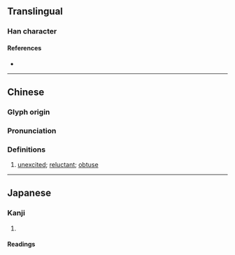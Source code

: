 {{character info/new}}
==Translingual==

===Han character===
{{Han char|rn=30|rad=口|as=03|sn=6|four=|canj=YVR|ids=⿱亡口}}

====References====
* {{Han ref|kx=0174.160|dkj=03279|dj=0387.090|hdz=10584.010|uh=5402|ud=21506}}

----

==Chinese==
{{zh-forms}}

===Glyph origin===
{{Han etym}}

===Pronunciation===
{{zh-pron
|m=máng,màng
|c=
|mc=y
|oc=y
|cat=
}}

===Definitions===
{{zh-hanzi}}

# {{lb|zh|literary|of aged people}} [[unexcited]]; [[reluctant]]; [[obtuse]]
#: {{zh-x|就 齡 流逝 , 人 變 更 吂{máng}。|As years go by, people become more '''obtuse'''.}}
----

==Japanese==

===Kanji===
{{ja-kanji|grade=|rs=口03}}

# {{rfdef|ja|sort=口03}}

====Readings====
{{ja-readings|on=[[ぼう]] (bō), [[もう]] (mō)|kun=[[おいぼれる]] (oiboreru)}}